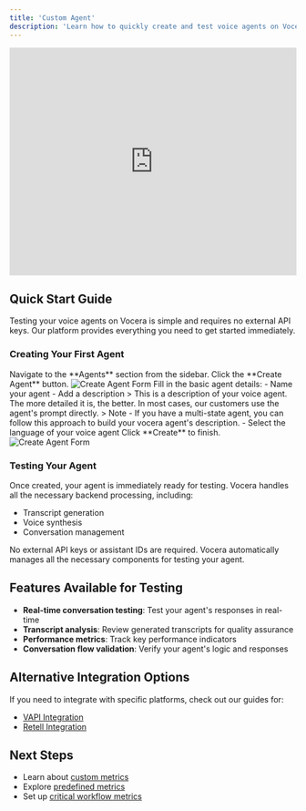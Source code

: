 ---
title: 'Custom Agent'
description: 'Learn how to quickly create and test voice agents on Vocera without requiring any external API keys or integrations.'
---

<iframe
  width="100%"
  height="400px"
  style={{
    aspectRatio: '16 / 9',
    border: '1px solid #ccc',
    borderRadius: '8px',
    marginBottom: '20px'
  }}
  src="https://www.tella.tv/video/beginners-guide-to-testing-ai-voice-agents-al7v/embed"
  frameborder="0"
  allow="accelerometer; autoplay; clipboard-write; encrypted-media; gyroscope; picture-in-picture"
  allowfullscreen
  title="Beginners Guide to Testing AI Voice Agents"
></iframe>

## Quick Start Guide

Testing your voice agents on Vocera is simple and requires no external API keys. Our platform provides everything you need to get started immediately.

### Creating Your First Agent

<Steps>
  <Step title="Navigate to the Agents section">
    Navigate to the **Agents** section from the sidebar.
  </Step>
  <Step title="Click the Create Agent button">
    Click the **Create Agent** button.
    <img src="/images/select-create-agent.png" alt="Create Agent Form" />
  </Step>
  <Step title="Fill in the basic agent details">
    Fill in the basic agent details:
    - Name your agent
    - Add a description
    > This is a description of your voice agent. The more detailed it is, the better. In most cases, our customers use the agent's prompt directly.
    > Note - If you have a multi-state agent, you can follow this approach to build your vocera agent's description.
    - Select the language of your voice agent
  </Step>
  <Step title="Click Create to finish">
    Click **Create** to finish.
    <img src="/images/create-agent.png" alt="Create Agent Form" />
  </Step>
</Steps>



### Testing Your Agent

Once created, your agent is immediately ready for testing. Vocera handles all the necessary backend processing, including:
- Transcript generation
- Voice synthesis
- Conversation management

<Note>
  No external API keys or assistant IDs are required. Vocera automatically manages all the necessary components for testing your agent.
</Note>

## Features Available for Testing

- **Real-time conversation testing**: Test your agent's responses in real-time
- **Transcript analysis**: Review generated transcripts for quality assurance
- **Performance metrics**: Track key performance indicators
- **Conversation flow validation**: Verify your agent's logic and responses

## Alternative Integration Options

If you need to integrate with specific platforms, check out our guides for:
- [VAPI Integration](/key-concepts/testing-agents/vapi-integration)
- [Retell Integration](/key-concepts/testing-agents/retell-integration)

## Next Steps
- Learn about [custom metrics](/testing-voice-agents/metrics/custom-metrics)
- Explore [predefined metrics](/testing-voice-agents/metrics/pre-defined-metrics)
- Set up [critical workflow metrics](/testing-voice-agents/metrics/critical-workflow-metric)
